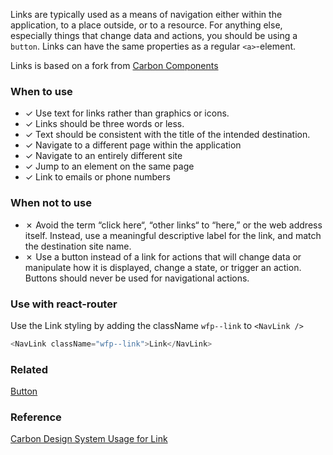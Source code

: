 Links are typically used as a means of navigation either within the application, to a place outside, or to a resource. For anything else, especially things that change data and actions, you should be using a `button`.
Links can have the same properties as a regular `<a>`-element.

Links is based on a fork from [Carbon Components](https://www.carbondesignsystem.com/components/link/code)

### When to use

- ✓ Use text for links rather than graphics or icons.
- ✓ Links should be three words or less.
- ✓ Text should be consistent with the title of the intended destination.
- ✓ Navigate to a different page within the application
- ✓ Navigate to an entirely different site
- ✓ Jump to an element on the same page
- ✓ Link to emails or phone numbers

### When not to use

- ✗ Avoid the term “click here“, “other links“ to “here,” or the web address itself. Instead, use a meaningful descriptive label for the link, and match the destination site name.
- ✗ Use a button instead of a link for actions that will change data or manipulate how it is displayed, change a state, or trigger an action. Buttons should never be used for navigational actions.

### Use with react-router

Use the Link styling by adding the className `wfp--link` to `<NavLink />`

```js
<NavLink className="wfp--link">Link</NavLink>
```

### Related

[Button](?path=/docs/components-button--button-regular)

### Reference

[Carbon Design System Usage for Link](https://www.carbondesignsystem.com/components/link/usage)
